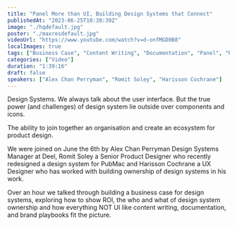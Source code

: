 ```yaml
---
title: "Panel More than UI, Building Design Systems that Connect"
publishedAt: "2023-06-25T10:38:39Z"
image: "./hqdefault.jpg"
poster: "./maxresdefault.jpg"
videoUrl: "https://www.youtube.com/watch?v=d-onfMGD0B8"
localImages: true
tags: ["Business Case", "Content Writing", "Documentation", "Panel", "ROI"]
categories: ["Video"]
duration: "1:39:16"
draft: false
speakers: ["Alex Chan Perryman", "Romit Soley", "Harisson Cochrane"]
---
```


Design Systems. We always talk about the user interface. But the true power (and challenges) of design system lie outside over components and icons.

The ability to join together an organisation and create an ecosystem for product design.

We were joined on June the 6th by Alex Chan Perryman Design Systems Manager at Deel, Romit Soley a Senior Product Designer who recently redesigned a design system for PubMac and Harisson Cochrane a UX Designer who has worked with building ownership of design systems in his work.

Over an hour we talked through building a business case for design systems, exploring how to show ROI, the who and what of design system ownership and how everything NOT UI like content writing, documentation, and brand playbooks fit the picture.
